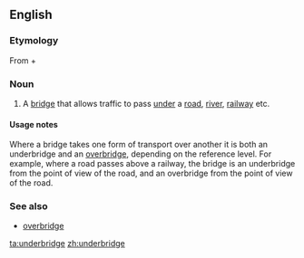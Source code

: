 ==English==

===Etymology===
From {{term|under}} + {{term|bridge}}

===Noun===
{{en-noun}}

# {{UK}} A [[bridge]] that allows traffic to pass [[under]] a [[road]], [[river]], [[railway]] etc.

====Usage notes====
Where a bridge takes one form of transport over another it is both an underbridge and an [[overbridge]], depending on the reference level. For example, where a road passes above a railway, the bridge is an underbridge from the point of view of the road, and an overbridge from the point of view of the road.

===See also===
*[[overbridge]]

[[ta:underbridge]]
[[zh:underbridge]]
